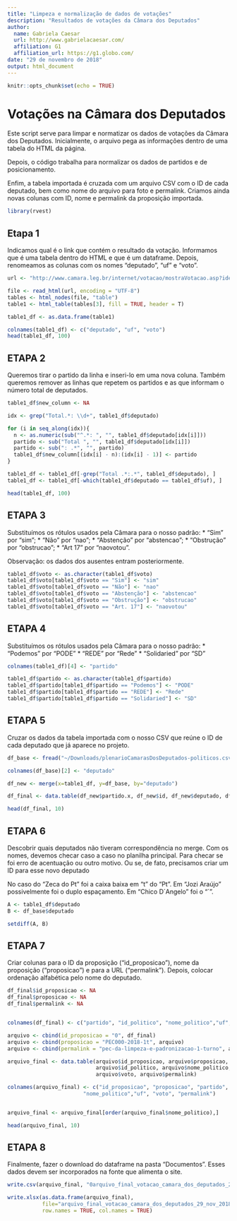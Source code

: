 ---
title: "Limpeza e normalização de dados de votações"
description: "Resultados de votações da Câmara dos Deputados"
author: 
  name: Gabriela Caesar
  url: http://www.gabrielacaesar.com/
  affiliation: G1
  affiliation_url: https://g1.globo.com/
date: "29 de novembro de 2018"
output: html_document
---

```{r setup, include=FALSE}
knitr::opts_chunk$set(echo = TRUE)

```

# Votações na Câmara dos Deputados

Este script serve para limpar e normatizar os dados de votações da Câmara dos Deputados. Inicialmente, o arquivo pega as informações dentro de uma tabela do HTML da página.

Depois, o código trabalha para normalizar os dados de partidos e de posicionamento.

Enfim, a tabela importada é cruzada com um arquivo CSV com o ID de cada deputado, bem como nome do arquivo para foto e permalink. Criamos ainda novas colunas com ID, nome e permalink da proposição importada.

```{r load_packages, include=FALSE}
library(rvest)

```

## Etapa 1

Indicamos qual é o link que contém o resultado da votação. Informamos que é uma tabela dentro do HTML e que é um dataframe. Depois, renomeamos as colunas com os nomes "deputado", "uf" e "voto".


```{r pressure, echo=FALSE}

url <- "http://www.camara.leg.br/internet/votacao/mostraVotacao.asp?ideVotacao=8559&numLegislatura=55&codCasa=1&numSessaoLegislativa=4&indTipoSessaoLegislativa=O&numSessao=225&indTipoSessao=E&tipo=partido"

file <- read_html(url, encoding = "UTF-8")
tables <- html_nodes(file, "table")
table1 <- html_table(tables[3], fill = TRUE, header = T)

table1_df <- as.data.frame(table1)

colnames(table1_df) <- c("deputado", "uf", "voto")
head(table1_df, 100)
```

## ETAPA 2

Queremos tirar o partido da linha e inseri-lo em uma nova coluna. Também queremos remover as linhas que repetem os partidos e as que informam o número total de deputados.

```{r}

table1_df$new_column <- NA

idx <- grep("Total.*: \\d+", table1_df$deputado)

for (i in seq_along(idx)){
  n <- as.numeric(sub("^.*: ", "", table1_df$deputado[idx[i]]))
  partido <- sub("Total ", "", table1_df$deputado[idx[i]])
  partido <- sub(": .*", "", partido)
  table1_df$new_column[(idx[i] - n):(idx[i] - 1)] <- partido
}

table1_df <- table1_df[-grep("Total .*:.*", table1_df$deputado), ]
table1_df <- table1_df[-which(table1_df$deputado == table1_df$uf), ]

head(table1_df, 100)
```

## ETAPA 3

Substituímos os rótulos usados pela Câmara para o nosso padrão: 
* “Sim” por “sim”;
* “Não” por “nao”;
* “Abstenção” por “abstencao”;
* “Obstrução” por “obstrucao”;
* “Art 17” por “naovotou”.

Observação: os dados dos ausentes entram posteriormente.

```{r}
table1_df$voto <- as.character(table1_df$voto)
table1_df$voto[table1_df$voto == "Sim"] <- "sim"
table1_df$voto[table1_df$voto == "Não"] <- "nao"
table1_df$voto[table1_df$voto == "Abstenção"] <- "abstencao"
table1_df$voto[table1_df$voto == "Obstrução"] <- "obstrucao"
table1_df$voto[table1_df$voto == "Art. 17"] <- "naovotou"
```


## ETAPA 4

Substituímos os rótulos usados pela Câmara para o nosso padrão: 
* "Podemos" por "PODE"
* "REDE" por "Rede"
* "Solidaried" por "SD"

```{r}
colnames(table1_df)[4] <- "partido"

table1_df$partido <- as.character(table1_df$partido)
table1_df$partido[table1_df$partido == "Podemos"] <- "PODE"
table1_df$partido[table1_df$partido == "REDE"] <- "Rede"
table1_df$partido[table1_df$partido == "Solidaried"] <- "SD"
```

## ETAPA 5

Cruzar os dados da tabela importada com o nosso CSV que reúne o ID de cada deputado que já aparece no projeto.

```{r}
df_base <- fread("~/Downloads/plenarioCamarasDosDeputados-politicos.csv", encoding = "UTF-8")

colnames(df_base)[2] <- "deputado"

df_new <- merge(x=table1_df, y=df_base, by="deputado")

df_final <- data.table(df_new$partido.x, df_new$id, df_new$deputado, df_new$uf.x, df_new$voto)

head(df_final, 10)

```


## ETAPA 6

Descobrir quais deputados não tiveram correspondência no merge. Com os nomes, devemos checar caso a caso no planilha principal. Para checar se foi erro de acentuação ou outro motivo. Ou se, de fato, precisamos criar um ID para esse novo deputado

No caso do "Zeca do Pt" foi a caixa baixa em "t" do "Pt". Em "Jozi Araújo" possivelmente foi o duplo espaçamento. Em "Chico D´Angelo" foi o "´".

```{r}
A <- table1_df$deputado
B <- df_base$deputado

setdiff(A, B)
```

## ETAPA 7

Criar colunas para o ID da proposição (“id_proposicao”), nome da proposição (“proposicao”) e para a URL (“permalink”). Depois, colocar ordenação alfabética pelo nome do deputado.

```{r}

df_final$id_proposicao <- NA
df_final$proposicao <- NA
df_final$permalink <- NA


colnames(df_final) <- c("partido", "id_politico", "nome_politico","uf", "voto")

arquivo <- cbind(id_proposicao = "0", df_final)
arquivo <- cbind(proposicao = "PEC000-2018-1t", arquivo)
arquivo <- cbind(permalink = "pec-da-limpeza-e-padronizacao-1-turno", arquivo)

arquivo_final <- data.table(arquivo$id_proposicao, arquivo$proposicao, arquivo$partido,
                            arquivo$id_politico, arquivo$nome_politico, arquivo$uf,
                            arquivo$voto, arquivo$permalink)

colnames(arquivo_final) <- c("id_proposicao", "proposicao", "partido", "id_politico", 
                        "nome_politico","uf", "voto", "permalink")


arquivo_final <- arquivo_final[order(arquivo_final$nome_politico),]

head(arquivo_final, 10)

```

## ETAPA 8

Finalmente, fazer o download do dataframe na pasta "Documentos". Esses dados devem ser incorporados na fonte que alimenta o site.

```{r}
write.csv(arquivo_final, "0arquivo_final_votacao_camara_dos_deputados_29_nov_2018.csv", row.names = T, quote = F)

write.xlsx(as.data.frame(arquivo_final), 
           file="arquivo_final_votacao_camara_dos_deputados_29_nov_2018.xlsx", 
           row.names = TRUE, col.names = TRUE)
```
